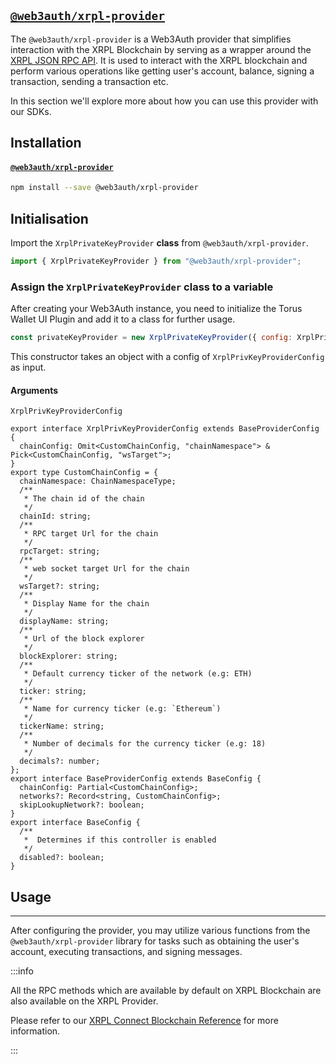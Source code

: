 
## [`@web3auth/xrpl-provider`](https://npmjs.com/package/@web3auth/xrpl-provider)

The `@web3auth/xrpl-provider` is a Web3Auth provider that simplifies interaction with the XRPL
Blockchain by serving as a wrapper around the
[XRPL JSON RPC API](https://xrpl.org/request-formatting.html). It is used to interact with the XRPL
blockchain and perform various operations like getting user's account, balance, signing a
transaction, sending a transaction etc.

In this section we'll explore more about how you can use this provider with our SDKs.

## Installation

#### [`@web3auth/xrpl-provider`](https://npmjs.com/package/@web3auth/xrpl-provider)

```bash npm2yarn
npm install --save @web3auth/xrpl-provider
```

## Initialisation

Import the `XrplPrivateKeyProvider` **class** from `@web3auth/xrpl-provider`.

```javascript
import { XrplPrivateKeyProvider } from "@web3auth/xrpl-provider";
```

### Assign the `XrplPrivateKeyProvider` class to a variable

After creating your Web3Auth instance, you need to initialize the Torus Wallet UI Plugin and add it
to a class for further usage.

```javascript
const privateKeyProvider = new XrplPrivateKeyProvider({ config: XrplPrivKeyProviderConfig });
```

This constructor takes an object with a config of `XrplPrivKeyProviderConfig` as input.

#### Arguments

`XrplPrivKeyProviderConfig`

```tsx
export interface XrplPrivKeyProviderConfig extends BaseProviderConfig {
  chainConfig: Omit<CustomChainConfig, "chainNamespace"> & Pick<CustomChainConfig, "wsTarget">;
}
export type CustomChainConfig = {
  chainNamespace: ChainNamespaceType;
  /**
   * The chain id of the chain
   */
  chainId: string;
  /**
   * RPC target Url for the chain
   */
  rpcTarget: string;
  /**
   * web socket target Url for the chain
   */
  wsTarget?: string;
  /**
   * Display Name for the chain
   */
  displayName: string;
  /**
   * Url of the block explorer
   */
  blockExplorer: string;
  /**
   * Default currency ticker of the network (e.g: ETH)
   */
  ticker: string;
  /**
   * Name for currency ticker (e.g: `Ethereum`)
   */
  tickerName: string;
  /**
   * Number of decimals for the currency ticker (e.g: 18)
   */
  decimals?: number;
};
export interface BaseProviderConfig extends BaseConfig {
  chainConfig: Partial<CustomChainConfig>;
  networks?: Record<string, CustomChainConfig>;
  skipLookupNetwork?: boolean;
}
export interface BaseConfig {
  /**
   *  Determines if this controller is enabled
   */
  disabled?: boolean;
}
```

<XRPLProviderSetup />

## Usage

---

After configuring the provider, you may utilize various functions from the `@web3auth/xrpl-provider`
library for tasks such as obtaining the user's account, executing transactions, and signing
messages.

:::info

All the RPC methods which are available by default on XRPL Blockchain are also available on the XRPL
Provider.

Please refer to our [XRPL Connect Blockchain Reference](/connect-blockchain/xrpl) for more
information.

:::
